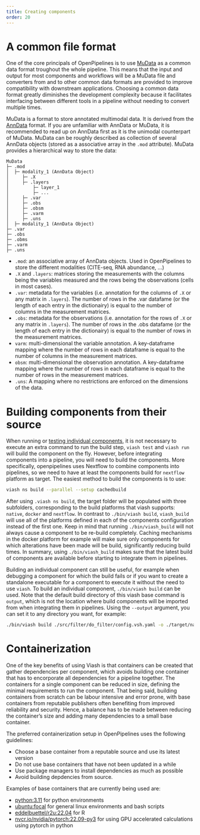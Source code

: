 ```yaml
---
title: Creating components
order: 20
---
```


# A common file format

One of the core principals of OpenPipelines is to use [MuData](https://mudata.readthedocs.io/) as a common data format troughout the whole pipeline. This means that the input and output for most components and workflows will be a MuData file and converters from and to other common data formats are provided to improve compatibility with downstream applications. Choosing a common data format greatly diminishes the development complexity because it facilitates interfacing between different tools in a pipeline without needing to convert multiple times.

MuData is a format to store annotated multimodal data. It is derived from the [AnnData](https://anndata.readthedocs.io/en/latest/) format. If you are unfamiliar with AnnData or MuData, it is recommended to read up on AnnData first as it is the unimodal counterpart of MuData. MuData can be roughly described as collection of several AnnData objects (stored as a associative array in the `.mod` attribute). MuData provides a hierarchical way to store the data:

```
MuData
├─ .mod
│  ├─ modality_1 (AnnData Object)
│     ├─ .X
│     ├─ .layers
│         ├─ layer_1 
│         ├─ ...
│     ├─ .var
│     ├─ .obs
│     ├─ .obsm
│     ├─ .varm
│     ├─ .uns
│  ├─ modality_1 (AnnData Object)
├─ .var
├─ .obs
├─ .obms
├─ .varm
├─ .uns
```

* `.mod`: an associative array of AnnData objects. Used in OpenPipelines to store the different modalities (CITE-seq, RNA abundance, ...)
* `.X` and `.layers`: matrices storing the measurements with the columns being the variables measured and the rows being the observations (cells in most cases).
* `.var`: metadata for the variables (i.e. annotation for the columns of `.X` or any matrix in `.layers`). The number of rows in the .var datafame (or the length of each entry in the dictionairy) is equal to the number of columns in the measurement matrices. 
* `.obs`: metadata for the observations (i.e. annotation for the rows of `.X` or any matrix in `.layers`). The number of rows in the .obs datafame (or the length of each entry in the dictionairy) is equal to the number of rows in the measurement matrices.
* `varm`: multi-dimensional the variable annotation. A key-dataframe mapping where the number of rows in each dataframe is equal to the number of columns in the measurement matrices.
* `obsm`: multi-dimensional the observation annotation. A key-dataframe mapping where the number of rows in each dataframe is equal to the number of rows in the measurement matrices.
* `.uns`: A mapping where no restrictions are enforced on the dimensions of the data.


# Building components from their source
When running or [testing individual components](#running-component-unittests), it is not necessary to execute an extra command to run the build step, `viash test` and `viash run` will build the component on the fly. However, before integrating components into a pipeline, you will need to build the components. More specifically, openpipelines uses Nextflow to combine components into pipelines, so we need to have at least the components build for `nextflow` platform as target. The easiest method to build the components is to use:

```bash
viash ns build --parallel --setup cachedbuild
```
After using `.viash ns build`, the target folder will be populated with three subfolders, corresponding to the build platforms that viash supports: `native`, `docker` and `nextflow`. In contrast to `./bin/viash build`, `viash_build` will use all of the platforms defined in each of the components configuration instead of the first one. Keep in mind that running `./bin/viash_build` will not always cause a component to be re-build completely. Caching mechanisms in the docker platform for example will make sure only components for which alterations have been made will be build, significantly reducing build times. In summary, using `./bin/viash_build` makes sure that the latest build of components are available before starting to integrate them in pipelines.

Building an individual component can still be useful, for example when debugging a component for which the build fails or if you want to create a standalone executable for a component to execute it without the need to use `viash`. To build an individual component, `./bin/viash build` can be used. Note that the default build directory of this viash base command is `output`, which is not the location where build components will be imported from when integrating them in pipelines. Using the `--output` argument, you can set it to any directory you want, for example:

```bash
./bin/viash build ./src/filter/do_filter/config.vsh.yaml -o ./target/native/filter/do_filter/ -p native
```

# Containerization
One of the key benefits of using Viash is that containers can be created that gather dependencies per component,
which avoids building one container that has to encorporate all dependencies for a pipeline together. The containers for a single component can be reduced in size, defining the minimal requirements to run the component. That being said, building containers from scratch can be labour intensive and error prone, with base containers from reputable publishers often benefiting from improved reliability and security. Hence, a balance has to be made between reducing the container's size and adding many dependencies to a small base container.

The preferred containerization setup in OpenPipelines uses the following guidelines:

* Choose a base container from a reputable source and use its latest version
* Do not use base containers that have not been updated in a while
* Use package managers to install dependencies as much as possible
* Avoid building depdencies from source.

Examples of base containers that are currently being used are:

* [python:3.11](https://hub.docker.com/_/python) for python environments
* [ubuntu:focal](https://hub.docker.com/_/ubuntu) for general linux environments and bash scripts
* [eddelbuettel/r2u:22.04](https://eddelbuettel.github.io/r2u/) for R
* [nvcr.io/nvidia/pytorch:22.09-py3](https://catalog.ngc.nvidia.com/orgs/nvidia/containers/pytorch) for using GPU accelerated calculations using pytorch in python
